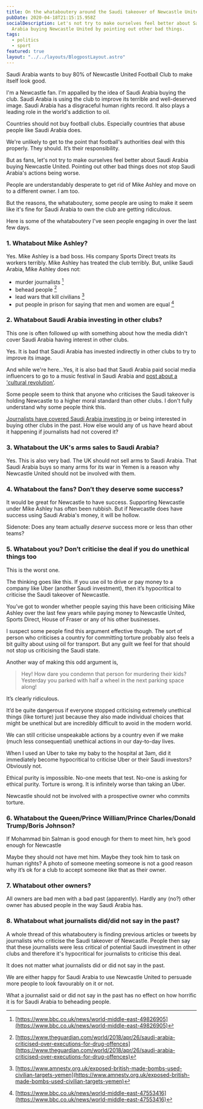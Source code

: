 ```yaml
---
title: On the whataboutery around the Saudi takeover of Newcastle United
pubDate: 2020-04-18T21:15:15.958Z
socialDescription: Let's not try to make ourselves feel better about Saudi
  Arabia buying Newcastle United by pointing out other bad things.
tags:
  - politics
  - sport
featured: true
layout: "../../layouts/BlogpostLayout.astro"
---
```


Saudi Arabia wants to buy 80% of Newcastle United Football Club to make itself look good.

I'm a Newcastle fan. I'm appalled by the idea of Saudi Arabia buying the club. Saudi Arabia is using the club to improve its terrible and well-deserved image. Saudi Arabia has a disgraceful human rights record. It also plays a leading role in the world's addiction to oil.

Countries should not buy football clubs. Especially countries that abuse people like Saudi Arabia does.

We're unlikely to get to the point that football's authorities deal with this properly. They should. It’s their responsibility.

But as fans, let's not try to make ourselves feel better about Saudi Arabia buying Newcastle United. Pointing out other bad things does not stop Saudi Arabia's actions being worse.

People are understandably desperate to get rid of Mike Ashley and move on to a different owner. I am too.

But the reasons, the whataboutery, some people are using to make it seem like it's fine for Saudi Arabia to own the club are getting ridiculous.

Here is some of the whataboutery I've seen people engaging in over the last few days.

### 1. Whatabout Mike Ashley?

Yes. Mike Ashley is a bad boss. His company Sports Direct treats its workers terribly. Mike Ashley has treated the club terribly. But, unlike Saudi Arabia, Mike Ashley does not:

- murder journalists [^1]
- behead people [^2]
- lead wars that kill civilians [^3]
- put people in prison for saying that men and women are equal [^4]

### 2. Whatabout Saudi Arabia investing in other clubs?

This one is often followed up with something about how the media didn't cover Saudi Arabia having interest in other clubs.

Yes. It is bad that Saudi Arabia has invested indirectly in other clubs to try to improve its image.

And while we're here…Yes, it is also bad that Saudi Arabia paid social media influencers to go to a music festival in Saudi Arabia and [post about a 'cultural revolution'](https://www.theguardian.com/world/2019/dec/23/shameless-influencers-face-backlash-for-promoting-saudi-arabia-music-festival).

Some people seem to think that anyone who criticises the Saudi takeover is holding Newcastle to a higher moral standard than other clubs. I don't fully understand why some people think this.

[Journalists have covered Saudi Arabia investing in](https://www.theguardian.com/football/2019/feb/15/sportswashing-europes-biggest-clubs-champions-league-owners-sponsors-uefa) or being interested in buying other clubs in the past. How else would any of us have heard about it happening if journalists had not covered it?

### 3. Whatabout the UK's arms sales to Saudi Arabia?

Yes. This is also very bad. The UK should not sell arms to Saudi Arabia. That Saudi Arabia buys so many arms for its war in Yemen is a reason why Newcastle United should not be involved with them.

### 4. Whatabout the fans? Don’t they deserve some success?

It would be great for Newcastle to have success. Supporting Newcastle under Mike Ashley has often been rubbish. But if Newcastle does have success using Saudi Arabia's money, it will be hollow.

Sidenote: Does any team actually _deserve_ success more or less than other teams?

### 5. Whatabout you? Don’t criticise the deal if you do unethical things too

This is the worst one.

The thinking goes like this. If you use oil to drive or pay money to a company like Uber (another Saudi investment), then it’s hypocritical to criticise the Saudi takeover of Newcastle.

You’ve got to wonder whether people saying this have been criticising Mike Ashley over the last few years while paying money to Newcastle United, Sports Direct, House of Fraser or any of his other businesses.

I suspect some people find this argument effective though. The sort of person who criticises a country for committing torture probably also feels a bit guilty about using oil for transport. But any guilt we feel for that should not stop us criticising the Saudi state.

Another way of making this odd argument is,

> Hey! How dare you condemn that person for murdering their kids? Yesterday you parked with half a wheel in the next parking space along!

It’s clearly ridiculous.

It’d be quite dangerous if everyone stopped criticising extremely unethical things (like torture) just because they also made individual choices that might be unethical but are incredibly difficult to avoid in the modern world.

We can still criticise unspeakable actions by a country even if we make (much less consequential) unethical actions in our day-to-day lives.

When I used an Uber to take my baby to the hospital at 3am, did it immediately become hypocritical to criticise Uber or their Saudi investors? Obviously not.

Ethical purity is impossible. No-one meets that test. No-one is asking for ethical purity. Torture is wrong. It is infinitely worse than taking an Uber.

Newcastle should not be involved with a prospective owner who commits torture.

### 6. Whatabout the Queen/Prince William/Prince Charles/Donald Trump/Boris Johnson?

If Mohammad bin Salman is good enough for them to meet him, he’s good enough for Newcastle

Maybe they should not have met him. Maybe they took him to task on human rights? A photo of someone meeting someone is not a good reason why it’s ok for a club to accept someone like that as their owner.

### 7. Whatabout other owners?

All owners are bad men with a bad past (apparently). Hardly any (no?) other owner has abused people in the way Saudi Arabia has.

### 8. Whatabout what journalists did/did not say in the past?

A whole thread of this whataboutery is finding previous articles or tweets by journalists who criticise the Saudi takeover of Newcastle. People then say that these journalists were less critical of potential Saudi investment in other clubs and therefore it's hypocritical for journalists to criticise this deal.

It does not matter what journalists did or did not say in the past.

We are either happy for Saudi Arabia to use Newcastle United to persuade more people to look favourably on it or not.

What a journalist said or did not say in the past has no effect on how horrific it is for Saudi Arabia to beheading people.

[^1]: [https://www.bbc.co.uk/news/world-middle-east-49826905](https://www.bbc.co.uk/news/world-middle-east-49826905)
[^2]: [https://www.theguardian.com/world/2018/apr/26/saudi-arabia-criticised-over-executions-for-drug-offences](https://www.theguardian.com/world/2018/apr/26/saudi-arabia-criticised-over-executions-for-drug-offences)
[^3]: [https://www.amnesty.org.uk/exposed-british-made-bombs-used-civilian-targets-yemen](https://www.amnesty.org.uk/exposed-british-made-bombs-used-civilian-targets-yemen)
[^4]: [https://www.bbc.co.uk/news/world-middle-east-47553416](https://www.bbc.co.uk/news/world-middle-east-47553416)
